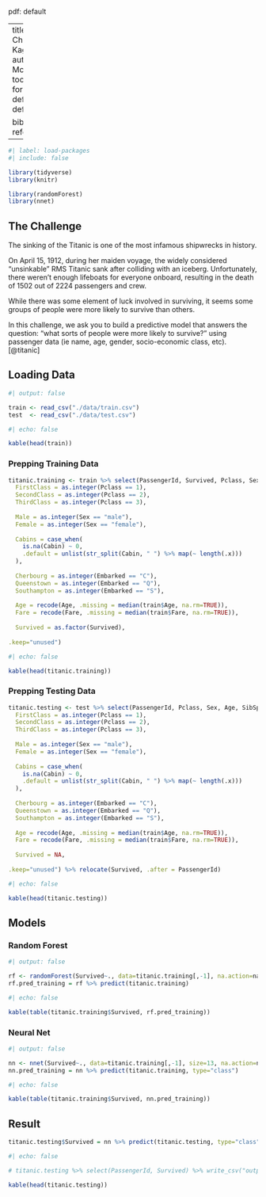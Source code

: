 pdf: default

---
title: "Titanic Challenge Kaggle"
author: "Itsara McCarthy"
toc: true
format: 
  html: default
  gfm: default

bibliography: references.bib
---

```r
#| label: load-packages
#| include: false

library(tidyverse)
library(knitr)

library(randomForest)
library(nnet)
```

## The Challenge

The sinking of the Titanic is one of the most infamous shipwrecks in history.

On April 15, 1912, during her maiden voyage, the widely considered "unsinkable" RMS Titanic sank after colliding with an iceberg. Unfortunately, there weren't enough lifeboats for everyone onboard, resulting in the death of 1502 out of 2224 passengers and crew.

While there was some element of luck involved in surviving, it seems some groups of people were more likely to survive than others.

In this challenge, we ask you to build a predictive model that answers the question: "what sorts of people were more likely to survive?" using passenger data (ie name, age, gender, socio-economic class, etc). [@titanic]

## Loading Data

```r
#| output: false

train <- read_csv("./data/train.csv")
test  <- read_csv("./data/test.csv")
```

```r
#| echo: false

kable(head(train))
```

### Prepping Training Data

```r

titanic.training <- train %>% select(PassengerId, Survived, Pclass, Sex, Age, SibSp, Parch, Fare, Cabin, Embarked) %>% mutate(
  FirstClass = as.integer(Pclass == 1),
  SecondClass = as.integer(Pclass == 2),
  ThirdClass = as.integer(Pclass == 3),
  
  Male = as.integer(Sex == "male"),
  Female = as.integer(Sex == "female"),
  
  Cabins = case_when(
    is.na(Cabin) ~ 0,
    .default = unlist(str_split(Cabin, " ") %>% map(~ length(.x)))
  ),
  
  Cherbourg = as.integer(Embarked == "C"),
  Queenstown = as.integer(Embarked == "Q"),
  Southampton = as.integer(Embarked == "S"),
  
  Age = recode(Age, .missing = median(train$Age, na.rm=TRUE)),
  Fare = recode(Fare, .missing = median(train$Fare, na.rm=TRUE)),
  
  Survived = as.factor(Survived),
  
.keep="unused")
```

```r
#| echo: false

kable(head(titanic.training))
```

### Prepping Testing Data

```r

titanic.testing <- test %>% select(PassengerId, Pclass, Sex, Age, SibSp, Parch, Fare, Cabin, Embarked) %>% mutate(
  FirstClass = as.integer(Pclass == 1),
  SecondClass = as.integer(Pclass == 2),
  ThirdClass = as.integer(Pclass == 3),
  
  Male = as.integer(Sex == "male"),
  Female = as.integer(Sex == "female"),
  
  Cabins = case_when(
    is.na(Cabin) ~ 0,
    .default = unlist(str_split(Cabin, " ") %>% map(~ length(.x)))
  ),
  
  Cherbourg = as.integer(Embarked == "C"),
  Queenstown = as.integer(Embarked == "Q"),
  Southampton = as.integer(Embarked == "S"),
  
  Age = recode(Age, .missing = median(train$Age, na.rm=TRUE)),
  Fare = recode(Fare, .missing = median(train$Fare, na.rm=TRUE)),
  
  Survived = NA,
  
.keep="unused") %>% relocate(Survived, .after = PassengerId)
```

```r
#| echo: false

kable(head(titanic.testing))
```

## Models

### Random Forest

```r
#| output: false

rf <- randomForest(Survived~., data=titanic.training[,-1], na.action=na.roughfix)
rf.pred_training = rf %>% predict(titanic.training)
```

```r
#| echo: false

kable(table(titanic.training$Survived, rf.pred_training))
```

### Neural Net

```r
#| output: false

nn <- nnet(Survived~., data=titanic.training[,-1], size=13, na.action=na.roughfix)
nn.pred_training = nn %>% predict(titanic.training, type="class")
```

```r
#| echo: false

kable(table(titanic.training$Survived, nn.pred_training))
```

## Result

```r
titanic.testing$Survived = nn %>% predict(titanic.testing, type="class")
```

```r
#| echo: false

# titanic.testing %>% select(PassengerId, Survived) %>% write_csv("output.csv")

kable(head(titanic.testing))
```
